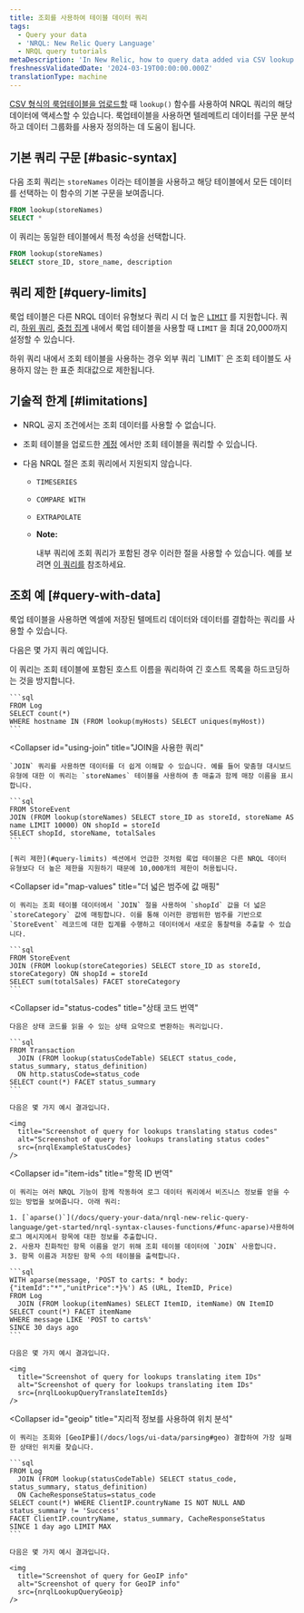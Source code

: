 ```yaml
---
title: 조회를 사용하여 테이블 데이터 쿼리
tags:
  - Query your data
  - 'NRQL: New Relic Query Language'
  - NRQL query tutorials
metaDescription: 'In New Relic, how to query data added via CSV lookup tables.'
freshnessValidatedDate: '2024-03-19T00:00:00.000Z'
translationType: machine
---
```





[CSV 형식의 룩업테이블을 업로드할](/docs/logs/ui-data/lookup-tables-ui) 때 `lookup()` 함수를 사용하여 NRQL 쿼리의 해당 데이터에 액세스할 수 있습니다. 룩업테이블을 사용하면 텔레메트리 데이터를 구문 분석하고 데이터 그룹화를 사용자 정의하는 데 도움이 됩니다.

## 기본 쿼리 구문 [#basic-syntax]

다음 조회 쿼리는 `storeNames` 이라는 테이블을 사용하고 해당 테이블에서 모든 데이터를 선택하는 이 함수의 기본 구문을 보여줍니다.

```sql
FROM lookup(storeNames)
SELECT *
```

이 쿼리는 동일한 테이블에서 특정 속성을 선택합니다.

```sql
FROM lookup(storeNames)
SELECT store_ID, store_name, description
```

## 쿼리 제한 [#query-limits]

룩업 테이블은 다른 NRQL 데이터 유형보다 쿼리 시 더 높은 [`LIMIT`](/docs/query-your-data/nrql-new-relic-query-language/get-started/nrql-syntax-clauses-functions/#sel-limit) 를 지원합니다. 쿼리, [하위 쿼리](/docs/query-your-data/nrql-new-relic-query-language/get-started/subqueries-in-nrql/), [중첩 집계](/docs/query-your-data/nrql-new-relic-query-language/nrql-query-tutorials/nested-aggregation-make-ordered-computations-single-query/) 내에서 룩업 테이블을 사용할 때 `LIMIT` 을 최대 20,000까지 설정할 수 있습니다.

<Callout variant="tip">
  하위 쿼리 내에서 조회 테이블을 사용하는 경우 외부 쿼리 `LIMIT` 은 조회 테이블도 사용하지 않는 한 표준 최대값으로 제한됩니다.
</Callout>

## 기술적 한계 [#limitations]

* NRQL 공지 조건에서는 조회 데이터를 사용할 수 없습니다.

* 조회 테이블을 업로드한 [계정](/docs/accounts/accounts-billing/account-structure/new-relic-account-structure/#organization-accounts) 에서만 조회 테이블을 쿼리할 수 있습니다.

* 다음 NRQL 절은 조회 쿼리에서 지원되지 않습니다.

  * `TIMESERIES`

  * `COMPARE WITH`

  * `EXTRAPOLATE`

  * <DNT>**Note:**</DNT>

    내부 쿼리에 조회 쿼리가 포함된 경우 이러한 절을 사용할 수 있습니다. 예를 보려면 [이 쿼리를](#item-ids) 참조하세요.

## 조회 예 [#query-with-data]

룩업 테이블을 사용하면 엑셀에 저장된 텔메트리 데이터와 데이터를 결합하는 쿼리를 사용할 수 있습니다.

다음은 몇 가지 쿼리 예입니다.

<CollapserGroup>
  <Collapser
    id="avoid-hardcording"
    title="긴 호스트 목록을 하드코딩하지 마십시오."
  >
    이 쿼리는 조회 테이블에 포함된 호스트 이름을 쿼리하여 긴 호스트 목록을 하드코딩하는 것을 방지합니다.

    ```sql
    FROM Log
    SELECT count(*)
    WHERE hostname IN (FROM lookup(myHosts) SELECT uniques(myHost))
    ```
  </Collapser>

  <Collapser
    id="using-join"
    title="JOIN을 사용한 쿼리"
  >
    `JOIN` 쿼리를 사용하면 데이터를 더 쉽게 이해할 수 있습니다. 예를 들어 맞춤형 대시보드 유형에 대한 이 쿼리는 `storeNames` 테이블을 사용하여 총 매출과 함께 매장 이름을 표시합니다.

    ```sql
    FROM StoreEvent
    JOIN (FROM lookup(storeNames) SELECT store_ID as storeId, storeName AS name LIMIT 10000) ON shopId = storeId
    SELECT shopId, storeName, totalSales
    ```

    [쿼리 제한](#query-limits) 섹션에서 언급한 것처럼 룩업 테이블은 다른 NRQL 데이터 유형보다 더 높은 제한을 지원하기 때문에 10,000개의 제한이 허용됩니다.
  </Collapser>

  <Collapser
    id="map-values"
    title="더 넓은 범주에 값 매핑"
  >
    이 쿼리는 조회 테이블 데이터에서 `JOIN` 절을 사용하여 `shopId` 값을 더 넓은 `storeCategory` 값에 매핑합니다. 이를 통해 이러한 광범위한 범주를 기반으로 `StoreEvent` 레코드에 대한 집계를 수행하고 데이터에서 새로운 통찰력을 추출할 수 있습니다.

    ```sql
    FROM StoreEvent
    JOIN (FROM lookup(storeCategories) SELECT store_ID as storeId, storeCategory) ON shopId = storeId
    SELECT sum(totalSales) FACET storeCategory
    ```
  </Collapser>

  <Collapser
    id="status-codes"
    title="상태 코드 번역"
  >
    다음은 상태 코드를 읽을 수 있는 상태 요약으로 변환하는 쿼리입니다.

    ```sql
    FROM Transaction
      JOIN (FROM lookup(statusCodeTable) SELECT status_code, status_summary, status_definition)
      ON http.statusCode=status_code
    SELECT count(*) FACET status_summary
    ```

    다음은 몇 가지 예시 결과입니다.

    <img
      title="Screenshot of query for lookups translating status codes"
      alt="Screenshot of query for lookups translating status codes"
      src={nrqlExampleStatusCodes}
    />
  </Collapser>

  <Collapser
    id="item-ids"
    title="항목 ID 번역"
  >
    이 쿼리는 여러 NRQL 기능이 함께 작동하여 로그 데이터 쿼리에서 비즈니스 정보를 얻을 수 있는 방법을 보여줍니다. 아래 쿼리:

    1. [`aparse()`](/docs/query-your-data/nrql-new-relic-query-language/get-started/nrql-syntax-clauses-functions/#func-aparse)사용하여 로그 메시지에서 항목에 대한 정보를 추출합니다.
    2. 사용자 친화적인 항목 이름을 얻기 위해 조회 테이블 데이터에 `JOIN` 사용합니다.
    3. 항목 이름과 저장된 항목 수의 테이블을 출력합니다.

    ```sql
    WITH aparse(message, 'POST to carts: * body: {"itemId":"*","unitPrice":*}%') AS (URL, ItemID, Price)
    FROM Log
      JOIN (FROM lookup(itemNames) SELECT ItemID, itemName) ON ItemID
    SELECT count(*) FACET itemName
    WHERE message LIKE 'POST to carts%'
    SINCE 30 days ago
    ```

    다음은 몇 가지 예시 결과입니다.

    <img
      title="Screenshot of query for lookups translating item IDs"
      alt="Screenshot of query for lookups translating item IDs"
      src={nrqlLookupQueryTranslateItemIds}
    />
  </Collapser>

  <Collapser
    id="geoip"
    title="지리적 정보를 사용하여 위치 분석"
  >
    이 쿼리는 조회와 [GeoIP를](/docs/logs/ui-data/parsing#geo) 결합하여 가장 실패한 상태인 위치를 찾습니다.

    ```sql
    FROM Log
      JOIN (FROM lookup(statusCodeTable) SELECT status_code, status_summary, status_definition)
      ON CacheResponseStatus=status_code
    SELECT count(*) WHERE ClientIP.countryName IS NOT NULL AND status_summary != 'Success'
    FACET ClientIP.countryName, status_summary, CacheResponseStatus
    SINCE 1 day ago LIMIT MAX
    ```

    다음은 몇 가지 예시 결과입니다.

    <img
      title="Screenshot of query for GeoIP info"
      alt="Screenshot of query for GeoIP info"
      src={nrqlLookupQueryGeoip}
    />
  </Collapser>
</CollapserGroup>